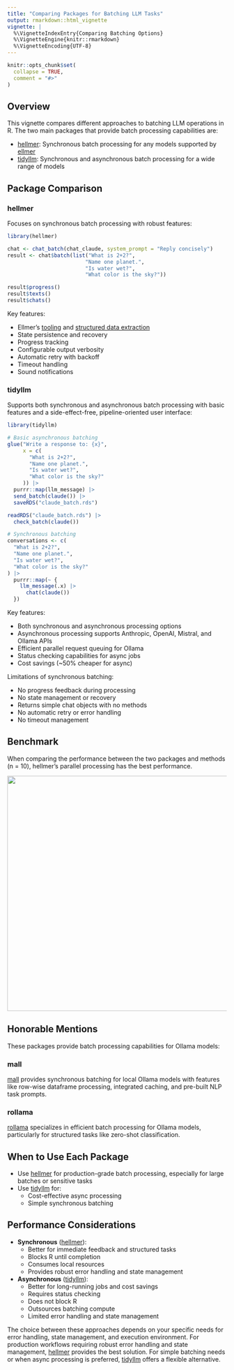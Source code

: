 ```yaml
---
title: "Comparing Packages for Batching LLM Tasks"
output: rmarkdown::html_vignette
vignette: |
  %\VignetteIndexEntry{Comparing Batching Options}
  %\VignetteEngine{knitr::rmarkdown}
  %\VignetteEncoding{UTF-8}
---
```


```r
knitr::opts_chunk$set(
  collapse = TRUE,
  comment = "#>"
)
```

## Overview

This vignette compares different approaches to batching LLM operations in R. The two main packages that provide batch processing capabilities are:

-   [hellmer](https://github.com/dylanpieper/hellmer): Synchronous batch processing for any models supported by [ellmer](https://github.com/tidyverse/ellmer/)
-   [tidyllm](https://github.com/edubruell/tidyllm): Synchronous and asynchronous batch processing for a wide range of models

## Package Comparison

### hellmer

Focuses on synchronous batch processing with robust features:

```r
library(hellmer)

chat <- chat_batch(chat_claude, system_prompt = "Reply concisely")
result <- chat$batch(list("What is 2+2?",
                         "Name one planet.",
                         "Is water wet?",
                         "What color is the sky?"))

result$progress()
result$texts()
result$chats()
```

Key features:

-   Ellmer's [tooling](https://ellmer.tidyverse.org/articles/tool-calling.html) and [structured data extraction](https://ellmer.tidyverse.org/articles/structured-data.html)
-   State persistence and recovery
-   Progress tracking
-   Configurable output verbosity
-   Automatic retry with backoff
-   Timeout handling
-   Sound notifications

### tidyllm

Supports both synchronous and asynchronous batch processing with basic features and a side-effect-free, pipeline-oriented user interface:

```r
library(tidyllm)

# Basic asynchronous batching
glue("Write a response to: {x}", 
     x = c(
       "What is 2+2?",
       "Name one planet.",
       "Is water wet?",
       "What color is the sky?"
     )) |>
  purrr::map(llm_message) |>
  send_batch(claude()) |>
  saveRDS("claude_batch.rds")

readRDS("claude_batch.rds") |>
  check_batch(claude())

# Synchronous batching
conversations <- c(
  "What is 2+2?",
  "Name one planet.",
  "Is water wet?",
  "What color is the sky?"
) |>
  purrr::map(~ {
    llm_message(.x) |>
      chat(claude())
  })
```

Key features:

-   Both synchronous and asynchronous processing options
-   Asynchronous processing supports Anthropic, OpenAI, Mistral, and Ollama APIs
-   Efficient parallel request queuing for Ollama
-   Status checking capabilities for async jobs
-   Cost savings (\~50% cheaper for async)

Limitations of synchronous batching:

-   No progress feedback during processing
-   No state management or recovery
-   Returns simple chat objects with no methods
-   No automatic retry or error handling
-   No timeout management

## Benchmark

When comparing the performance between the two packages and methods (n = 10), hellmer's parallel processing has the best performance.

![](../man/figures/hellmer-tidyllm.png){width="539"}

## Honorable Mentions

These packages provide batch processing capabilities for Ollama models:

### mall

[mall](https://mlverse.github.io/mall) provides synchronous batching for local Ollama models with features like row-wise dataframe processing, integrated caching, and pre-built NLP task prompts.

### rollama

[rollama](https://github.com/JBGruber/rollama) specializes in efficient batch processing for Ollama models, particularly for structured tasks like zero-shot classification.

## When to Use Each Package

-   Use [hellmer](https://github.com/dylanpieper/hellmer) for production-grade batch processing, especially for large batches or sensitive tasks
-   Use [tidyllm](https://github.com/edubruell/tidyllm) for:
    -   Cost-effective async processing
    -   Simple synchronous batching

## Performance Considerations

-   **Synchronous** ([hellmer](https://github.com/dylanpieper/hellmer)):
    -   Better for immediate feedback and structured tasks
    -   Blocks R until completion
    -   Consumes local resources
    -   Provides robust error handling and state management
-   **Asynchronous** ([tidyllm](https://github.com/edubruell/tidyllm)):
    -   Better for long-running jobs and cost savings
    -   Requires status checking
    -   Does not block R
    -   Outsources batching compute
    -   Limited error handling and state management

The choice between these approaches depends on your specific needs for error handling, state management, and execution environment. For production workflows requiring robust error handling and state management, [hellmer](https://github.com/dylanpieper/hellmer) provides the best solution. For simple batching needs or when async processing is preferred, [tidyllm](https://github.com/edubruell/tidyllm) offers a flexible alternative.
